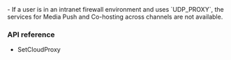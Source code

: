 
<PlatformWrapper platform="unity">

<Admonition type="caution" title="Caution">
- If a user is in an intranet firewall environment and uses `UDP_PROXY`, the services for Media Push and Co-hosting across channels are not available.
</Admonition>

### API reference

- <Link to="{{Global.API_REF_UNITY_ROOT}}/class_irtcengine.html#api_irtcengine_setcloudproxy">SetCloudProxy</Link>

</PlatformWrapper>
